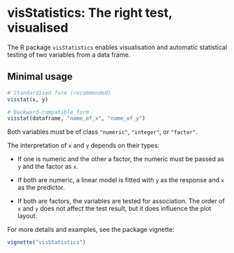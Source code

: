 # visStatistics: The right test, visualised

The R package `visStatistics` enables visualisation and automatic
statistical testing of two variables from a data frame.

## Minimal usage

```r
# Standardised form (recommended)
visstat(x, y)

# Backward-compatible form
visstat(dataframe, "name_of_x", "name_of_y")
```

Both variables must be of class `"numeric"`, `"integer"`, or `"factor"`.

The interpretation of `x` and `y` depends on their types:

- If one is numeric and the other a factor, the numeric must be passed
  as `y` and the factor as `x`.

- If both are numeric, a linear model is fitted with `y` as the response
  and `x` as the predictor.

- If both are factors, the variables are tested for association. The order
  of `x` and `y` does not affect the test result, but it does influence
  the plot layout.

For more details and examples, see the package vignette:
```r
vignette("visStatistics")
```
